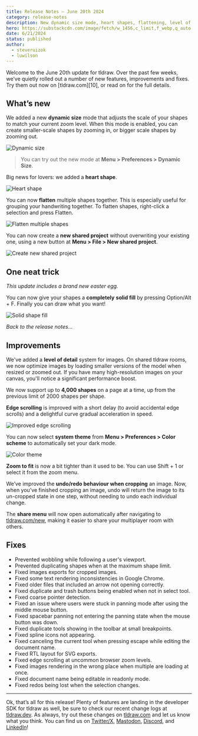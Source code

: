 ```yaml
---
title: Release Notes – June 20th 2024
category: release-notes
description: New dynamic size mode, heart shapes, flattening, level of detail for images, revamped edge scrolling, and more.
hero: https://substackcdn.com/image/fetch/w_1456,c_limit,f_webp,q_auto:good,fl_progressive:steep/https%3A%2F%2Fsubstack-post-media.s3.amazonaws.com%2Fpublic%2Fimages%2Fa576d61b-4572-40cd-963d-e0fa8f20e194_720x406.gif
date: 6/21/2024
status: published
author:
  - steveruizok
  - luwilson
---
```


Welcome to the June 20th update for tldraw. Over the past few weeks, we’ve quietly rolled out a number of new features, improvements and fixes. Try them out now on [tldraw.com][10], or read on for the full details.

## What’s new

We added a new **dynamic size** mode that adjusts the scale of your shapes to match your current zoom level. When this mode is enabled, you can create smaller-scale shapes by zooming in, or bigger scale shapes by zooming out.

![Dynamic size](https://substackcdn.com/image/fetch/f_auto,q_auto:good,fl_progressive:steep/https%3A%2F%2Fsubstack-post-media.s3.amazonaws.com%2Fpublic%2Fimages%2F9733359a-b98b-4f47-ace4-223bbd3d91a4_720x406.gif)

> You can try out the new mode at **Menu > Preferences > Dynamic Size**.

Big news for lovers: we added a **heart shape**.

![Heart shape](https://substackcdn.com/image/fetch/f_auto,q_auto:good,fl_progressive:steep/https%3A%2F%2Fsubstack-post-media.s3.amazonaws.com%2Fpublic%2Fimages%2F2a2d4549-3341-40b7-866a-580f5d3e6826_720x406.gif)

You can now **flatten** multiple shapes together. This is especially useful for grouping your handwriting together. To flatten shapes, right-click a selection and press Flatten.

![Flatten multiple shapes](https://substackcdn.com/image/fetch/f_auto,q_auto:good,fl_progressive:steep/https%3A%2F%2Fsubstack-post-media.s3.amazonaws.com%2Fpublic%2Fimages%2Faeb99e93-a012-4c6f-bc46-a6f5fb64909a_720x406.gif)

You can now create a **new shared project** without overwriting your existing one, using a new button at **Menu > File > New shared project**.

![Create new shared project](https://substackcdn.com/image/fetch/f_auto,q_auto:good,fl_progressive:steep/https%3A%2F%2Fsubstack-post-media.s3.amazonaws.com%2Fpublic%2Fimages%2F2bf3e9cb-e332-4a1f-89fb-3f3b8ea1e981_960x540.gif)

## One neat trick

_This update includes a brand new easter egg._

You can now give your shapes a **completely** **solid fill** by pressing Option/Alt + F. Finally you can draw what you want!

![Solid shape fill](https://substackcdn.com/image/fetch/f_auto,q_auto:good,fl_progressive:steep/https%3A%2F%2Fsubstack-post-media.s3.amazonaws.com%2Fpublic%2Fimages%2Fad413c49-ce06-4818-a056-011dd2040a36_720x406.gif)

_Back to the release notes…_

## Improvements

We've added a **level of detail** system for images. On shared tldraw rooms, we now optimize images by loading smaller versions of the model when resized or zoomed out. If you have many high-resolution images on your canvas, you'll notice a significant performance boost.

We now support up to **4,000 shapes** on a page at a time, up from the previous limit of 2000 shapes per shape.

**Edge scrolling** is improved with a short delay (to avoid accidental edge scrolls) and a delightful curve gradual acceleration in speed.

![Improved edge scrolling](https://substackcdn.com/image/fetch/f_auto,q_auto:good,fl_progressive:steep/https%3A%2F%2Fsubstack-post-media.s3.amazonaws.com%2Fpublic%2Fimages%2Fd6dd0e65-7190-4e74-b74f-e82d1f9e0ab5_720x405.gif)

You can now select **system theme** from **Menu > Preferences > Color scheme** to automatically set your dark mode.

![Color theme](https://substackcdn.com/image/fetch/f_auto,q_auto:good,fl_progressive:steep/https%3A%2F%2Fsubstack-post-media.s3.amazonaws.com%2Fpublic%2Fimages%2F301f0cdb-512d-46de-bbcf-cb2314fdc8cb_1286x736.png)

**Zoom to fit** is now a bit tighter than it used to be. You can use Shift + 1 or select it from the zoom menu.

We’ve improved the **undo/redo behaviour when cropping** an image. Now, when you’ve finished cropping an image, undo will return the image to its un-cropped state in one step, without needing to undo each individual change.

The **share menu** will now open automatically after navigating to [tldraw.com/new](https://tldraw.com/new), making it easier to share your multiplayer room with others.

## Fixes

- Prevented wobbling while following a user's viewport.
- Prevented duplicating shapes when at the maximum shape limit.
- Fixed images exports for cropped images.
- Fixed some text rendering inconsistencies in Google Chrome.
- Fixed older files that included an arrow not opening correctly.
- Fixed duplicate and trash buttons being enabled when not in select tool.
- Fixed coarse pointer detection.
- Fixed an issue where users were stuck in panning mode after using the middle mouse button.
- Fixed spacebar panning not entering the panning state when the mouse button was down.
- Fixed duplicate tools showing in the toolbar at small breakpoints.
- Fixed spline icons not appearing.
- Fixed canceling the current tool when pressing escape while editing the document name.
- Fixed RTL layout for SVG exports.
- Fixed edge scrolling at uncommon browser zoom levels.
- Fixed images rendering in the wrong place when multiple are loading at once.
- Fixed document name being editable in readonly mode.
- Fixed redos being lost when the selection changes.

---

Ok, that’s all for this release! Plenty of features are landing in the developer SDK for tldraw as well, be sure to check our recent change logs at [tldraw.dev](https://tldraw.dev/). As always, try out these changes on [tldraw.com](https://tldraw.com/) and let us know what you think. You can find us on [Twitter/X](https://twitter.com/tldraw), [Mastodon](https://mas.to/@tldraw), [Discord](https://t.co/FbWiDYFD3O), and [LinkedIn](https://www.linkedin.com/company/tldraw/)!
